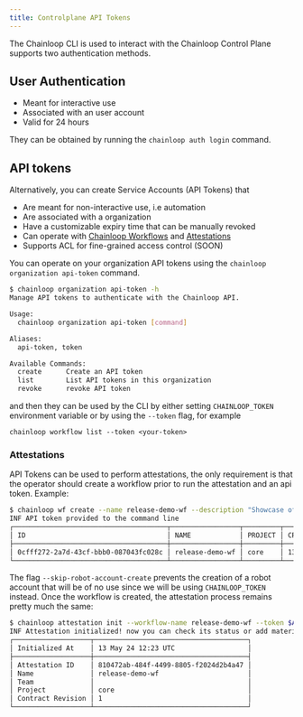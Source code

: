 ```yaml
---
title: Controlplane API Tokens
---
```


The Chainloop CLI is used to interact with the Chainloop Control Plane supports two authentication methods.

## User Authentication

- Meant for interactive use
- Associated with an user account
- Valid for 24 hours

They can be obtained by running the `chainloop auth login` command.

## API tokens

Alternatively, you can create Service Accounts (API Tokens) that

- Are meant for non-interactive use, i.e automation
- Are associated with a organization
- Have a customizable expiry time that can be manually revoked
- Can operate with [Chainloop Workflows](../../getting-started/workflow-definition) and [Attestations](../../getting-started/attestation-crafting)
- Supports ACL for fine-grained access control (SOON)

You can operate on your organization API tokens using the `chainloop organization api-token` command.

```sh
$ chainloop organization api-token -h
Manage API tokens to authenticate with the Chainloop API.

Usage:
  chainloop organization api-token [command]

Aliases:
  api-token, token

Available Commands:
  create      Create an API token
  list        List API tokens in this organization
  revoke      revoke API token
```

and then they can be used by the CLI by either setting `CHAINLOOP_TOKEN` environment variable or by using the `--token` flag, for example

```
chainloop workflow list --token <your-token>
```

### Attestations

API Tokens can be used to perform attestations, the only requirement is that the operator should create a workflow prior to run the attestation and an api token. Example:
```bash
$ chainloop wf create --name release-demo-wf --description "Showcase of API Token creating wf" --project core --token $API_TOKEN --skip-robot-account-create
INF API token provided to the command line
┌──────────────────────────────────────┬─────────────────┬─────────┬─────────────────────┬────────┬─────────────────┐
│ ID                                   │ NAME            │ PROJECT │ CREATED AT          │ RUNNER │ LAST RUN STATUS │
├──────────────────────────────────────┼─────────────────┼─────────┼─────────────────────┼────────┼─────────────────┤
│ 0cfff272-2a7d-43cf-bbb0-087043fc028c │ release-demo-wf │ core    │ 13 May 24 11:08 UTC │        │                 │
└──────────────────────────────────────┴─────────────────┴─────────┴─────────────────────┴────────┴─────────────────┘
```
The flag `--skip-robot-account-create` prevents the creation of a robot account that will be of no use since we will be using `CHAINLOOP_TOKEN` instead. Once the workflow is created, the attestation process remains pretty much the same:
```bash
$ chainloop attestation init --workflow-name release-demo-wf --token $API_TOKEN
INF Attestation initialized! now you can check its status or add materials to it
┌───────────────────┬──────────────────────────────────────┐
│ Initialized At    │ 13 May 24 12:23 UTC                  │
├───────────────────┼──────────────────────────────────────┤
│ Attestation ID    │ 810472ab-484f-4499-8805-f2024d2b4a47 │
│ Name              │ release-demo-wf                      │
│ Team              │                                      │
│ Project           │ core                                 │
│ Contract Revision │ 1                                    │
└───────────────────┴──────────────────────────────────────┘
```